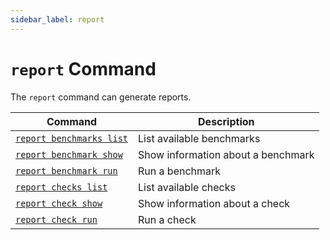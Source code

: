 ```yaml
---
sidebar_label: report
---
```


# `report` Command

The `report` command can generate reports.

| Command                                           | Description                        |
| ------------------------------------------------- | ---------------------------------- |
| [`report benchmarks list`](./benchmarks-list.mdx) | List available benchmarks          |
| [`report benchmark show`](./benchmark-show.mdx)   | Show information about a benchmark |
| [`report benchmark run`](./benchmark-run.mdx)     | Run a benchmark                    |
| [`report checks list`](./checks-list.mdx)         | List available checks              |
| [`report check show`](./check-show.mdx)           | Show information about a check     |
| [`report check run`](./check-run.mdx)             | Run a check                        |
